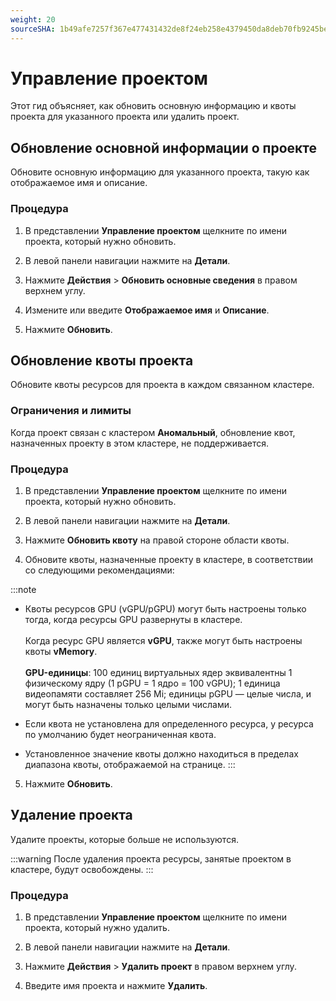 ```yaml
---
weight: 20
sourceSHA: 1b49afe7257f367e477431432de8f24eb258e4379450da8deb70fb9245be1241
---
```


# Управление проектом

Этот гид объясняет, как обновить основную информацию и квоты проекта для указанного проекта или удалить проект.

## Обновление основной информации о проекте

Обновите основную информацию для указанного проекта, такую как отображаемое имя и описание.

### Процедура

1. В представлении **Управление проектом** щелкните по имени проекта, который нужно обновить.

2. В левой панели навигации нажмите на **Детали**.

3. Нажмите **Действия** > **Обновить основные сведения** в правом верхнем углу.

4. Измените или введите **Отображаемое имя** и **Описание**.

5. Нажмите **Обновить**.

## Обновление квоты проекта

Обновите квоты ресурсов для проекта в каждом связанном кластере.

### Ограничения и лимиты

Когда проект связан с кластером **Аномальный**, обновление квот, назначенных проекту в этом кластере, не поддерживается.

### Процедура

1. В представлении **Управление проектом** щелкните по имени проекта, который нужно обновить.

2. В левой панели навигации нажмите на **Детали**.

3. Нажмите **Обновить квоту** на правой стороне области квоты.

4. Обновите квоты, назначенные проекту в кластере, в соответствии со следующими рекомендациями:

:::note

- Квоты ресурсов GPU (vGPU/pGPU) могут быть настроены только тогда, когда ресурсы GPU развернуты в кластере.<br /><br />Когда ресурс GPU является **vGPU**, также могут быть настроены квоты **vMemory**.<br /><br />**GPU-единицы**: 100 единиц виртуальных ядер эквивалентны 1 физическому ядру (1 pGPU = 1 ядро = 100 vGPU); 1 единица видеопамяти составляет 256 Mi; единицы pGPU — целые числа, и могут быть назначены только целыми числами.

- Если квота не установлена для определенного ресурса, у ресурса по умолчанию будет неограниченная квота.

- Установленное значение квоты должно находиться в пределах диапазона квоты, отображаемой на странице.
  :::

5. Нажмите **Обновить**.

## Удаление проекта

Удалите проекты, которые больше не используются.

:::warning
После удаления проекта ресурсы, занятые проектом в кластере, будут освобождены.
:::

### Процедура

1. В представлении **Управление проектом** щелкните по имени проекта, который нужно удалить.

2. В левой панели навигации нажмите на **Детали**.

3. Нажмите **Действия** > **Удалить проект** в правом верхнем углу.

4. Введите имя проекта и нажмите **Удалить**.
